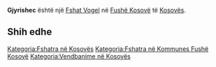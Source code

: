 {{Fshat në Kosovës
 | Emri                = Gjyrishec
| sqi_N_name = Gjyrishec
| sqi_N_FULL_NAME_RO = Gjyrishec
| sqi_N_FULL_NAME_ND_RO = Gjyrishec
| sqi_N_SORT_NAME_RG = GJYRISHEC
| sqi_N_FULL_NAME_RG = Gjyrishec
| sqi_N_FULL_NAME_ND_RG = Gjyrishec
| sqi_V_name = Gjyrisheci
| sqi_V_FULL_NAME_RO = Gjyrisheci Gjurishevc
| sqi_V_FULL_NAME_ND_RO = Gjyrisheci Gjurishevc
| sqi_V_SORT_NAME_RG = GJYRISHECI GJURISHEVC
| sqi_V_FULL_NAME_RG = Gjyrisheci Gjurishevc
| sqi_V_FULL_NAME_ND_RG = Gjyrisheci Gjurishevc
| srp_N_name = Ðuriševce
| srp_N_FULL_NAME_RO = Ðuriševce
| srp_N_FULL_NAME_ND_RO = Durisevce
| srp_N_SORT_NAME_RG = DURISEVCE
| srp_N_FULL_NAME_RG = Ðuriševce
| srp_N_FULL_NAME_ND_RG = Durisevce
| srp_NS_name = Ђуришевце
| srp_NS_FULL_NAME_RO = Ђуришевце
| srp_NS_FULL_NAME_ND_RO = Ђуришевце
| srp_NS_SORT_NAME_RG = ЂУРИШЕВЦЕ
| srp_NS_FULL_NAME_RG = Ђуришевце
| srp_NS_FULL_NAME_ND_RG = Ђуришевце

 | Emri (Rasa dhanore) = 
 | Figura              = 
 | Shteti              = Kosovo
 | Komuna              = Fushë Kosovë
 | Kodi postar         = 
 | Sipërfaqja          = 

 | Popullsia           = 

 | Regj. i popullsisë  = 
 | Dend. e popullsisë  = 
 | Faqja zyrtare       = 
 <!--- Koordinatat ----> 
 | Gjerësia            = 42.676667
 | Gjatësia            = 21.610278
 | Lartësia            = 
}}
'''Gjyrishec''' është një [[Fshat Vogel]] në [[Fushë Kosovë]] të [[Kosovës]].

<!-- == Gjeografia == -->
<!-- == Historia == -->
<!-- == Demografia == -->
== Shih edhe ==
{{Komuna Fushë Kosovë}}
{{Kosovo-Administrata-Cung}}

[[Kategoria:Fshatra në Kosovës]]
[[Kategoria:Fshatra në Kommunes Fushë Kosovë]]
[[Kategoria:Vendbanime në Kosovës]]